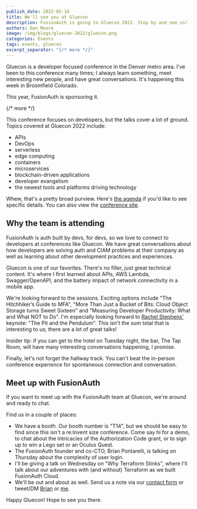 ```yaml
---
publish_date: 2022-05-16 
title: We'll see you at Gluecon
description: FusionAuth is going to Gluecon 2022. Stop by and see us!
authors: Dan Moore
image: /img/blogs/gluecon-2022/gluecon.png
categories: Events
tags: events, gluecon
excerpt_separator: "{/* more */}"
---
```


Gluecon is a developer focused conference in the Denver metro area. I've been to this conference many times; I always learn something, meet interesting new people, and have great conversations. It's happening this week in Broomfield Colorado.

This year, FusionAuth is sponsoring it.

{/* more */}

This conference focuses on developers, but the talks cover a lot of ground. Topics covered at Gluecon 2022 include:

* APIs
* DevOps
* serverless
* edge computing
* containers
* microservices
* blockchain-driven applications
* developer evangelism 
* the newest tools and platforms driving technology

Whew, that's a pretty broad purview. Here's [the agenda](https://docs.google.com/spreadsheets/d/1OvMFgLY6VmcSvNn1_CTDRcjatI8fee65jHUAThg9SYg/edit#gid=0) if you'd like to see specific details. You can also view the [conference site](https://www.gluecon.com/).

## Why the team is attending

FusionAuth is auth built by devs, for devs, so we love to connect to developers at conferences like Gluecon. We have great conversations about how developers are solving auth and CIAM problems at their company as well as learning about other development practices and experiences.

Gluecon is one of our favorites. There's no filler, just great technical content. It's where I first learned about APIs, AWS Lambda, Swagger/OpenAPI, and the battery impact of network connectivity in a mobile app.

We're looking forward to the sessions. Exciting options include "The Hitchhiker’s Guide to MFA", "More Than Just a Bucket of Bits: Cloud Object Storage turns Sweet Sixteen" and "Measuring Developer Productivity: What and What NOT to Do". I'm especially looking forward to [Rachel Stephens'](https://twitter.com/rstephensme) keynote: "The Pit and the Pendulum". This isn't the sum total that is interesting to us; there are a lot of great talks!

Insider tip: if you can get to the hotel on Tuesday night, the bar, The Tap Room, will have many interesting conversations happening, I promise.

Finally, let's not forget the hallway track. You can't beat the in-person conference experience for spontaneous connection and conversation.

## Meet up with FusionAuth

If you want to meet up with the FusionAuth team at Gluecon, we're around and ready to chat.

Find us in a couple of places:

* We have a booth. Our booth number is "T14", but we should be easy to find since this isn't a re:Invent size conference. Come say hi for a demo, to chat about the intricacies of the Authorization Code grant, or to sign up to win a Lego set or an Oculus Quest.
* The FusionAuth founder and co-CTO, Brian Pontarelli, is talking on Thursday about the complexity of user login.
* I'll be giving a talk on Wednesday on "Why Terraform Stinks", where I'll talk about our adventures with (and without) Terraform as we built FusionAuth Cloud.
* We'll be out and about as well. Send us a note via our [contact form](/contact) or tweet/DM [Brian](https://twitter.com/bpontarelli) or [me](https://twitter.com/mooreds).

Happy Gluecon! Hope to see you there.
